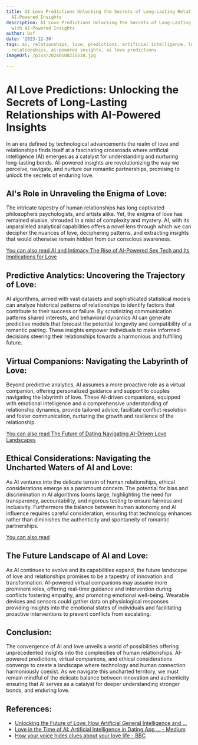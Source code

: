 ```yaml
---
title: AI Love Predictions Unlocking the Secrets of Long-Lasting Relationships with
  AI-Powered Insights
description: AI Love Predictions Unlocking the Secrets of Long-Lasting Relationships
  with AI-Powered Insights
author: Usf
date: '2023-12-30'
tags: ai, relationships, love, predictions, artificial intelligence, long-lasting
  relationships, ai-powered insights, ai love predictions
imageUrl: /pixa/20240108215534.jpg

---
```

# AI Love Predictions:  Unlocking the Secrets of Long-Lasting Relationships with AI-Powered Insights

In an era defined by technological advancements  the realm of love and relationships finds itself at a fascinating crossroads where artificial intelligence (AI) emerges as a catalyst for understanding and nurturing long-lasting bonds. AI-powered insights are revolutionizing the way  we perceive,  navigate, and  nurture our  romantic partnerships, promising to unlock the secrets  of enduring love.

## AI's Role in Unraveling the Enigma of Love:

The intricate tapestry of human relationships has long captivated philosophers psychologists, and artists alike. Yet, the  enigma of love has remained elusive, shrouded in a mist of complexity and  mystery. AI, with its unparalleled analytical capabilities offers a novel lens through which we can decipher the nuances of love, deciphering patterns,  and extracting insights that would  otherwise remain  hidden from our conscious awareness.

[You can also read AI and Intimacy The Rise of AI-Powered Sex Tech and Its Implications for Love](AI%20and%20Intimacy%20The%20Rise%20of%20AI-Powered%20Sex%20Tech%20and%20Its%20Implications%20for%20Love)


## Predictive  Analytics: Uncovering the Trajectory of Love:

AI algorithms, armed with vast datasets and sophisticated statistical models  can analyze  historical patterns of relationships to  identify factors that contribute to their success or failure. By scrutinizing communication patterns shared interests, and behavioral dynamics AI can generate predictive models  that forecast  the potential longevity and compatibility of a romantic pairing. These insights empower individuals to make  informed decisions steering  their relationships towards a harmonious and fulfilling future.

## Virtual Companions: Navigating the Labyrinth of Love:

Beyond  predictive analytics, AI assumes a more proactive role as a virtual  companion, offering personalized guidance and  support  to couples navigating  the labyrinth of love. These AI-driven companions, equipped with emotional intelligence and  a comprehensive understanding of  relationship dynamics, provide tailored advice, facilitate conflict  resolution and foster communication, nurturing the growth and resilience of the relationship.

[You  can also read The Future of Dating Navigating AI-Driven Love Landscapes](The%20Future%20of%20Dating%20Navigating%20AI-Driven%20Love%20Landscapes)


## Ethical Considerations:  Navigating the  Uncharted Waters of AI and Love:

As AI ventures into the delicate  terrain of human relationships, ethical considerations emerge as a paramount concern. The potential for bias and  discrimination in AI algorithms looms large, highlighting the need for transparency, accountability, and rigorous testing to ensure fairness and inclusivity. Furthermore the balance  between human autonomy and AI influence requires careful consideration, ensuring that technology  enhances rather than  diminishes the authenticity and spontaneity of romantic  partnerships.

[You can also read ]()


## The Future Landscape of AI and Love:

As AI continues to evolve and its capabilities  expand, the future landscape of love and relationships promises to  be a  tapestry of innovation and transformation.  AI-powered virtual companions may assume more prominent roles, offering  real-time guidance and intervention  during conflicts fostering empathy,  and  promoting emotional well-being. Wearable  devices and sensors could gather data on physiological responses providing insights into the emotional  states  of individuals and facilitating proactive interventions to prevent conflicts from escalating.

## Conclusion:

The convergence of AI and love unveils a world of possibilities offering unprecedented insights  into the complexities of human relationships.  AI-powered predictions, virtual companions, and ethical considerations converge  to create a landscape where technology  and human connection harmoniously coexist. As we navigate this uncharted territory, we must remain mindful of the delicate balance between innovation and authenticity ensuring that AI serves as a catalyst for deeper  understanding stronger bonds, and enduring love.

## References:
- [Unlocking the Future of Love: How Artificial General Intelligence and ...](https://medium.com/@singhleena0007/unlocking-the-future-of-love-how-artificial-general-intelligence-and-chatbot-ai-are-b8e66eac25ce)
- [Love in the Time of AI: Artificial Intelligence in Dating App ... - Medium](https://medium.com/@alenamage/love-in-the-time-of-ai-artificial-intelligence-in-dating-app-development-4230d2ddea2c)
- [How your voice hides clues about your love life - BBC](https://www.bbc.com/future/article/20190111-artificial-intelligence-can-predict-a-relationships-future)
